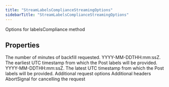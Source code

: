 ```yaml
---
title: "StreamLabelsComplianceStreamingOptions"
sidebarTitle: "StreamLabelsComplianceStreamingOptions"
---
```


Options for labelsCompliance method

## Properties

<ParamField name="backfillMinutes" type="`number`">
The number of minutes of backfill requested.
</ParamField>





<ParamField name="startTime" type="`string`">
YYYY-MM-DDTHH:mm:ssZ. The earliest UTC timestamp from which the Post labels will be provided.
</ParamField>





<ParamField name="endTime" type="`string`">
YYYY-MM-DDTHH:mm:ssZ. The latest UTC timestamp from which the Post labels will be provided.
</ParamField>





<ParamField name="requestOptions" type="[`RequestOptions`](/xdks/typescript/reference/interfaces/RequestOptions)">
Additional request options
</ParamField>





<ParamField name="headers" type="`Record`\<`string`, `string`\>">
Additional headers
</ParamField>





<ParamField name="signal" type="`AbortSignal`">
AbortSignal for cancelling the request
</ParamField>



